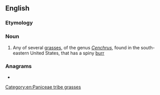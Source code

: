 ==English==
{{rfi|en}}

===Etymology===
{{compound|en|sand|bur}}

===Noun===
{{wikipedia}}
{{en-noun}}

# Any of several [[grass]]es, of the genus ''[[Cenchrus]]'', found in the south-eastern United States, that has a spiny [[burr]]

===Anagrams===
* {{anagrams|en|a=abdnrsu|Dunbars|dun-bars}}

[[Category:en:Paniceae tribe grasses]]